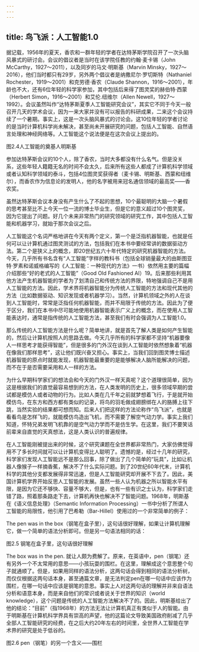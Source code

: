 ```yaml
---
---
---
```

title: 鸟飞派：人工智能1.0
---




据记载，1956年的夏天，香农和一群年轻的学者在达特茅斯学院召开了一次头脑风暴式的研讨会。会议的倡议者是当时在该学院任教的约翰·麦卡锡（John McCarthy，1927～2011），以及同岁的马文·明斯基（Marvin Minsky，1927～2016），他们当时都只有29岁，另外两个倡议者是纳撒尼尔·罗切斯特（Nathaniel Rochester，1919～2001）和克劳德·香农（Claude Shannon，1916～2001），年龄也不大，还有6位年轻的科学家参加，其中包括后来得了图灵奖的赫伯特·西蒙（Herbert Simon，1916～2001）和艾伦.纽维尔（Allen Newell，1927～1992）。会议虽然叫作“达特茅斯夏季人工智能研究会议”，其实它不同于今天一般召开几天的学术会议，因为一来大家并没有可以报告的科研成果，二来这个会议持续了一个暑期。事实上，这是一次头脑风暴式的讨论会。这10位年轻的学者讨论的是当时计算机科学尚未解决，甚至尚未开展研究的问题，包括人工智能、自然语言处理和神经网络等。人工智能这个说法便是在这次会议上提出的。



图2.4人工智能的奠基人明斯基

参加达特茅斯会议的10个人，除了香农，当时大多都没有什么名气。但是没关系，这些年轻人籍籍无名的时间不会太久，后来所有这些人都成了计算机科学领域或者认知科学领域的泰斗，包括4位图灵奖获得者（麦卡锡、明斯基、西蒙和纽维尔），而香农作为信息论的发明人，他的名字被用来冠名通信领域的最高奖——香农奖。

虽然达特茅斯会议本身没有产生什么了不起的思想，10个最聪明的大脑一个暑假的思考甚至比不上今天一位一流的博士毕业生，但是它的意义超过10个图灵奖，因为它提出了问题。好几个未来非常热门的研究领域的研究工作，其中包括人工智能和机器学习，就始于那次会议之后。

人工智能这个名词严格地讲在今天有两个定义，第一个是泛指机器智能，也就是任何可以让计算机通过图灵测试的方法，包括我们在本书中要经常讲的数据驱动方法。第二个是狭义上的概念，即20世纪五六十年代特定的研究机器智能的方法。今天，几乎所有书名含有“人工智能”字样的教科书（包括全球销量最大的由斯图亚特·罗素和诺威格编写的《人工智能：一种现代的方法》一书）依然用主要的篇幅介绍那些“好的老式的人工智能”（Good Old Fashioned AI）19。后来那些利用其他方法产生机器智能的学者为了划清自己和传统方法的界限，特地强调自己不是用人工智能的方法。因此，学术界将机器智能分为传统人工智能的方法和现代其他的方法（比如数据驱动、知识发现或者机器学习）。当然，计算机领域之外的人在谈到人工智能时，常常是泛指任何机器智能，而并不局限于传统的方法。因此为了便于区分，我们在本书中尽可能地使用机器智能表示广义上的概念，而在使用人工智能表达时，通常是指传统的人工智能方法，甚至我们有时会强调为人工智能1.0。

那么传统的人工智能方法是什么呢？简单地讲，就是首先了解人类是如何产生智能的，然后让计算机按照人的思路去做。今天几乎所有的科学家都不坚持“机器要像人一样思考才能获得智能”，但是很多的门外汉在谈到人工智能时依然想象着“机器在像我们那样思考”，这让他们既兴奋又担心。事实上，当我们回到图灵博士描述机器智能的原点时就能发现，机器智能最重要的是能够解决人脑所能解决的问题，而不在于是否需要采用和人一样的方法。

为什么早期科学家们的想法会和今天的门外汉一样天真呢？这个道理很简单，因为这是根据我们的直觉最容易想到的方法，在人类发明的历史上，很多领域早期的尝试都是模仿人或者动物的行为。比如人类在几千年之前就梦想着飞行，于是就开始模仿鸟，在东方和西方都有类似的记录，将鸟的羽毛做成翅膀绑在人的胳膊上往下跳，当然实验的结果都可想而知。后来人们把这样的方法论称作“鸟飞派”，也就是看看鸟是怎样飞的，就能模仿鸟造出飞机，而不需要了解空气动力学。事实上我们知道，怀特兄弟发明飞机靠的是空气动力学而不是仿生学。在这里，我们不要笑话前辈来自直觉的天真想法，这是人类认识的普遍规律。

在人工智能刚被提出来的时候，这个研究课题在全世界都非常热门，大家仿佛觉得用不了多长时间就可以让计算机变得比人聪明了。遗憾的是，经过十几年的研究，科学家们发现人工智能远不是那么回事，除了做出了几个简单的“玩具”，比如让机器人像猴子一样摘香蕉，解决不了什么实际问题。到了20世纪60年代末，计算机科学的其他分支都发展得非常迅速，但是人工智能研究却开展不下去了。因此，美国计算机学界开始反思人工智能的发展。虽然一些人认为机器之所以智能水平有限，是因为它还不够快、容量不够大，但是，也有一些有识之士认为，科学家们走错了路，照着那条路走下去，计算机再快也解决不了智能问题。1968年，明斯基在《语义信息处理》（Semantic Information Processing）一书中分析了所谓人工智能的局限性，他引用了巴希勒（Bar-Hillel）使用过的一个非常简单的例子：

The pen was in the box（钢笔在盒子里），这句话很好理解，如果让计算机理解它，做一个简单的语法分析即可。但是另一句语法相同的话：



图2.5 钢笔在盒子里，这句话很好理解

The box was in the pen. 就让人颇为费解了。原来，在英语中，pen（钢笔）还有另外一个不太常用的意思——小孩玩耍的围栏。在这里，理解成这个意思整个句子就通顺了。但是，如果用同样的语法分析，这两句话会得到相同的语法分析树，而仅仅根据这两句话本身，甚至通篇文章，是无法判定pen在哪一句话中应该作为围栏，在哪一句话中应该是钢笔的意思。事实上人对这两句话的理解并非来自语法分析和语意本身，而是来自他们的常识或者说关于世界的知识（world knowledge），这个问题是传统的人工智能方法解决不了的。因此，明斯基给出了他的结论：“目前”（指1968年）的方法无法让计算机真正有类似于人的智能。由于明斯基在计算机科学界具有崇高的声望，他的这篇论文导致美国政府削减了几乎全部人工智能研究的经费，在之后大约20年左右的时间里，全世界人工智能在学术界的研究是处于低谷的。



图2.6 pen（钢笔）的另一个含义——围栏